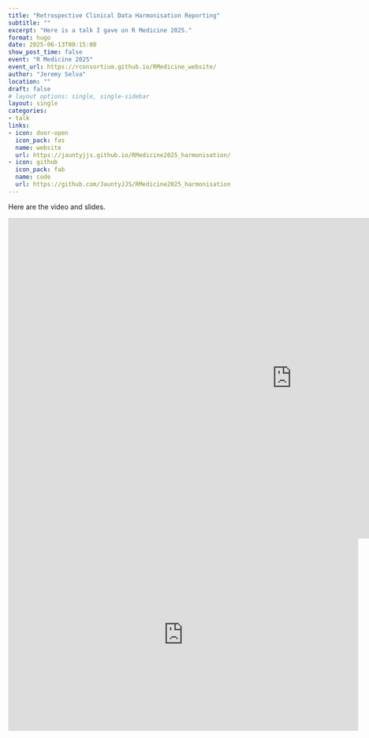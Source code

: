 ---
title: "Retrospective Clinical Data Harmonisation Reporting"
subtitle: ""
excerpt: "Here is a talk I gave on R Medicine 2025."
format: hugo
date: 2025-06-13T00:15:00
show_post_time: false
event: "R Medicine 2025"
event_url: https://rconsortium.github.io/RMedicine_website/
author: "Jeremy Selva"
location: ""
draft: false
# layout options: single, single-sidebar
layout: single
categories:
- talk
links:
- icon: door-open
  icon_pack: fas
  name: website
  url: https://jauntyjjs.github.io/RMedicine2025_harmonisation/
- icon: github
  icon_pack: fab
  name: code
  url: https://github.com/JauntyJJS/RMedicine2025_harmonisation
---

Here are the video and slides.

<iframe width="1150" height="650" src="https://jauntyjjs.github.io/RMedicine2025_harmonisation/" frameborder="0" allowfullscreen></iframe>

<iframe width="710" height="390" src="https://www.youtube.com/embed/0rUcKR4fylw" frameborder="0" allowfullscreen></iframe>

